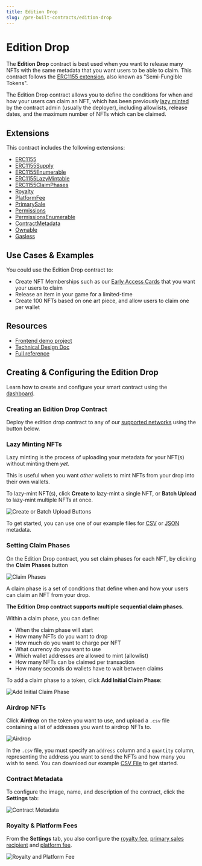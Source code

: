 ```yaml
---
title: Edition Drop
slug: /pre-built-contracts/edition-drop
---
```



# Edition Drop

<div className="deployContractBtnContainer" style={{ marginTop: -70 }}>
  <DeployThisContractButton
    link={"https://thirdweb.com/thirdweb.eth/DropERC1155?via=portal"}
    contractType="edition-drop"
  />
</div>

The **Edition Drop** contract is best used when you want to release many NFTs with the same metadata that you want users to be able to claim. This contract follows the [ERC1155 extension](https://eips.ethereum.org/EIPS/eip-1155), also known as "Semi-Fungible Tokens".

The Edition Drop contract allows you to define the conditions for when and how your users can claim an NFT, which has been previously [lazy minted](/glossary/lazy-minting) by the contract admin (usually the deployer), including allowlists, release dates, and the maximum number of NFTs which can be claimed.

## Extensions

This contract includes the following extensions:

- [ERC1155](/solidity/extensions/erc1155)
- [ERC1155Supply](/solidity/extensions/erc1155supply)
- [ERC1155Enumerable](/solidity/extensions/erc1155enumerable)
- [ERC1155LazyMintable](/solidity/extensions/lazymintable)
- [ERC1155ClaimPhases](/solidity/extensions/erc1155claimphases)
- [Royalty](/solidity/extensions/royalty)
- [PlatformFee](/solidity/extensions/platformfee)
- [PrimarySale](/solidity/extensions/primarysale)
- [Permissions](/solidity/extensions/permissions)
- [PermissionsEnumerable](/solidity/extensions/permissionsenumerable)
- [ContractMetadata](/solidity/extensions/contractmetadata)
- [Ownable](/solidity/extensions/ownable)
- [Gasless](/solidity/extensions/gasless)

## Use Cases & Examples

You could use the Edition Drop contract to:

- Create NFT Memberships such as our [Early Access Cards](https://opensea.io/collection/thirdweb-community) that you want your users to claim
- Release an item in your game for a limited-time
- Create 100 NFTs based on one art piece, and allow users to claim one per wallet

## Resources

- [Frontend demo project](https://github.com/thirdweb-example/edition-drop)
- [Technical Design Doc](/contracts/design/Drop)
- [Full reference](https://portal.thirdweb.com/contracts/DropERC1155)

<div className="row" style={{ marginBottom: 24 }}>
  <div className="col col--6" style={{ marginTop: 8 }}>
    <QuickstartCard
      name="Video: Build an NFT Membership Club Using Edition Drop"
      link="https://www.youtube.com/watch?v=dc28IKz9x8I"
      image="/assets/icons/education.png"
    />
  </div>
  <div className="col col--6" style={{ marginTop: 8 }}>
    <QuickstartCard
      name="Guide: Create an Early Access NFT Using our SDK"
      link="https://blog.thirdweb.com/guides/early-access-nft-with-typescript"
      image="/assets/icons/education.png"
    />
  </div>
</div>

## Creating & Configuring the Edition Drop

Learn how to create and configure your smart contract using the [dashboard](https://thirdweb.com/dashboard).

### Creating an Edition Drop Contract

Deploy the edition drop contract to any of our
[supported networks](https://blog.thirdweb.com/guides/which-network-should-you-use) using the button below.

<div style={{ width: "fit-content" }}>
  <DeployThisContractButton
    link={"https://thirdweb.com/thirdweb.eth/DropERC1155?via=portal"}
    contractType="edition-drop"
  />
</div>

### Lazy Minting NFTs

Lazy minting is the process of uploading your metadata for your NFT(s) without minting them _yet_.

This is useful when you want _other_ wallets to mint NFTs from your drop into their own wallets.

To lazy-mint NFT(s), click **Create** to lazy-mint a single NFT, or **Batch Upload** to lazy-mint multiple NFTs at once.

![Create or Batch Upload Buttons](./assets/edition-drop-create.png)

To get started, you can use one of our example files for [CSV](https://thirdweb.com/example.csv) or [JSON](https://nightly.thirdweb.com/example.json) metadata.

<div className="row" style={{ marginBottom: 24 }}>
  <div className="col col--12" style={{ marginTop: 8 }}>
    <QuickstartCard
      name="Guide: Batch Upload NFT Metadata"
      link="https://blog.thirdweb.com/guides/how-to-batch-upload/"
      image="/assets/icons/education.png"
    />
  </div>
</div>

### Setting Claim Phases

On the Edition Drop contract, you set claim phases for each NFT, by clicking the **Claim Phases** button

![Claim Phases](./assets/edition-drop-claim-phases.png)

A claim phase is a set of conditions that define when and how your users can claim an NFT from your drop.

**The Edition Drop contract supports multiple sequential claim phases**.

Within a claim phase, you can define:

- When the claim phase will start
- How many NFTs do you want to drop
- How much do you want to charge per NFT
- What currency do you want to use
- Which wallet addresses are allowed to mint (allowlist)
- How many NFTs can be claimed per transaction
- How many seconds do wallets have to wait between claims

To add a claim phase to a token, click **Add Initial Claim Phase**:

![Add Initial Claim Phase](./assets/edition-drop-claim-phase-add.png)

### Airdrop NFTs

Click **Airdrop** on the token you want to use, and upload a `.csv` file containing a list of addresses you want to airdrop NFTs to.

![Airdrop](./assets/airdrop.png)

In the `.csv` file, you must specify an `address` column and a `quantity` column, representing the address you want to send the NFTs and how many you wish to send.
You can download our example [CSV File](https://thirdweb.com/airdrop.csv) to get started.

### Contract Metadata

To configure the image, name, and description of the contract, click the **Settings** tab:

![Contract Metadata](./assets/edition-drop-settings.png)

### Royalty & Platform Fees

From the **Settings** tab, you also configure the [royalty fee](/dashboard/contract-settings),
[primary sales recipient](/dashboard/contract-settings#primary-sales-recipient)
and [platform fee](/dashboard/contract-settings).

![Royalty and Platform Fee](./assets/more-settings.png)
